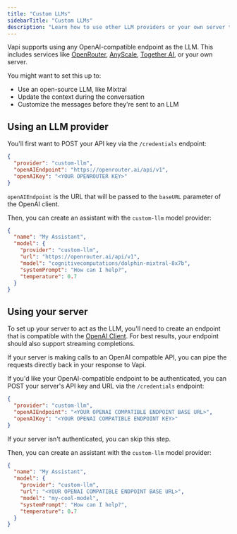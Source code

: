 ```yaml
---
title: "Custom LLMs"
sidebarTitle: "Custom LLMs"
description: "Learn how to use other LLM providers or your own server to act as the LLM."
---
```


Vapi supports using any OpenAI-compatible endpoint as the LLM. This includes services like [OpenRouter](https://openrouter.ai/), [AnyScale](https://www.anyscale.com/), [Together AI](https://www.together.ai/), or your own server.

You might want to set this up to:

- Use an open-source LLM, like Mixtral
- Update the context during the conversation
- Customize the messages before they're sent to an LLM

## Using an LLM provider

You'll first want to POST your API key via the `/credentials` endpoint:

```json
{
  "provider": "custom-llm",
  "openAIEndpoint": "https://openrouter.ai/api/v1",
  "openAIKey": "<YOUR OPENROUTER KEY>"
}
```

`openAIEndpoint` is the URL that will be passed to the `baseURL` parameter of the OpenAI client.

Then, you can create an assistant with the `custom-llm` model provider:

```json
{
  "name": "My Assistant",
  "model": {
    "provider": "custom-llm",
    "url": "https://openrouter.ai/api/v1",
    "model": "cognitivecomputations/dolphin-mixtral-8x7b",
    "systemPrompt": "How can I help?",
    "temperature": 0.7
  }
}
```

## Using your server

To set up your server to act as the LLM, you'll need to create an endpoint that is compatible with the [OpenAI Client](https://platform.openai.com/docs/api-reference/making-requests). For best results, your endpoint should also support streaming completions.

If your server is making calls to an OpenAI compatble API, you can pipe the requests directly back in your response to Vapi.

If you'd like your OpenAI-compatible endpoint to be authenticated, you can POST your server's API key and URL via the `/credentials` endpoint:

```json
{
  "provider": "custom-llm",
  "openAIEndpoint": "<YOUR OPENAI COMPATIBLE ENDPOINT BASE URL>",
  "openAIKey": "<YOUR OPENAI COMPATIBLE ENDPOINT KEY>"
}
```

If your server isn't authenticated, you can skip this step.

Then, you can create an assistant with the `custom-llm` model provider:

```json
{
  "name": "My Assistant",
  "model": {
    "provider": "custom-llm",
    "url": "<YOUR OPENAI COMPATIBLE ENDPOINT BASE URL>",
    "model": "my-cool-model",
    "systemPrompt": "How can I help?",
    "temperature": 0.7
  }
}
```
